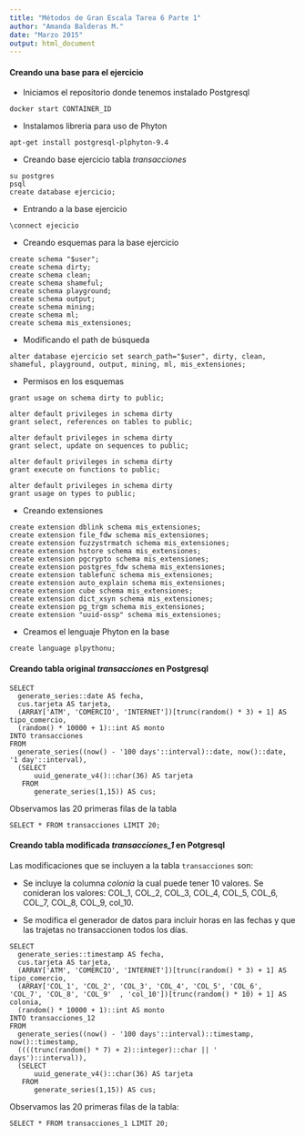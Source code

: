 ---
title: "Métodos de Gran Escala Tarea 6 Parte 1"
author: "Amanda Balderas M."
date: "Marzo 2015"
output: html_document
---

#### Creando una base para el ejercicio

* Iniciamos el repositorio donde tenemos instalado Postgresql

```
docker start CONTAINER_ID
```

* Instalamos libreria para uso de Phyton

```
apt-get install postgresql-plphyton-9.4
```

* Creando base ejercicio tabla _transacciones_

```
su postgres
psql
create database ejercicio;
```

* Entrando a la base ejercicio

```
\connect ejecicio
```

* Creando esquemas para la base ejercicio

```
create schema "$user";
create schema dirty;
create schema clean;
create schema shameful;
create schema playground;
create schema output;
create schema mining;
create schema ml;
create schema mis_extensiones;
```

* Modificando el path de búsqueda

```
alter database ejercicio set search_path="$user", dirty, clean, shameful, playground, output, mining, ml, mis_extensiones;
```

* Permisos en los esquemas

```
grant usage on schema dirty to public;

alter default privileges in schema dirty 
grant select, references on tables to public;

alter default privileges in schema dirty
grant select, update on sequences to public;

alter default privileges in schema dirty
grant execute on functions to public;

alter default privileges in schema dirty
grant usage on types to public;
```

* Creando extensiones

```
create extension dblink schema mis_extensiones;
create extension file_fdw schema mis_extensiones;
create extension fuzzystrmatch schema mis_extensiones;
create extension hstore schema mis_extensiones;
create extension pgcrypto schema mis_extensiones;
create extension postgres_fdw schema mis_extensiones;
create extension tablefunc schema mis_extensiones;
create extension auto_explain schema mis_extensiones;
create extension cube schema mis_extensiones;
create extension dict_xsyn schema mis_extensiones;
create extension pg_trgm schema mis_extensiones;
create extension "uuid-ossp" schema mis_extensiones;
```

* Creamos el lenguaje Phyton en la base

```
create language plpythonu;
```

#### Creando tabla original _transacciones_ en Postgresql

```
SELECT
  generate_series::date AS fecha,
  cus.tarjeta AS tarjeta,
  (ARRAY['ATM', 'COMERCIO', 'INTERNET'])[trunc(random() * 3) + 1] AS tipo_comercio,
  (random() * 10000 + 1)::int AS monto
INTO transacciones
FROM 
  generate_series((now() - '100 days'::interval)::date, now()::date, '1 day'::interval),
  (SELECT 
      uuid_generate_v4()::char(36) AS tarjeta
   FROM 
      generate_series(1,15)) AS cus;
```

Observamos las 20 primeras filas de la tabla

```
SELECT * FROM transacciones LIMIT 20;
```

#### Creando tabla modificada _transacciones_1_ en Potgresql

Las modificaciones que se incluyen a la tabla `transacciones` son:

* Se incluye la columna _colonia_ la cual puede tener 10 valores. Se conideran los valores: COL_1, COL_2, COL_3, COL_4, COL_5, COL_6, COL_7, COL_8, COL_9, col_10.

* Se modifica el generador de datos para incluir horas en las fechas y que las trajetas no transaccionen todos los días.

```
SELECT
  generate_series::timestamp AS fecha,
  cus.tarjeta AS tarjeta,
  (ARRAY['ATM', 'COMERCIO', 'INTERNET'])[trunc(random() * 3) + 1] AS tipo_comercio,
  (ARRAY['COL_1', 'COL_2', 'COL_3', 'COL_4', 'COL_5', 'COL_6', 'COL_7', 'COL_8', 'COL_9'  , 'col_10'])[trunc(random() * 10) + 1] AS colonia,
  (random() * 10000 + 1)::int AS monto
INTO transacciones_12
FROM 
  generate_series((now() - '100 days'::interval)::timestamp, now()::timestamp, 
  ((((trunc(random() * 7) + 2)::integer)::char || ' days')::interval)),
  (SELECT 
      uuid_generate_v4()::char(36) AS tarjeta 
   FROM 
      generate_series(1,15)) AS cus;
```

Observamos las 20 primeras filas de la tabla:

```
SELECT * FROM transacciones_1 LIMIT 20;
```
